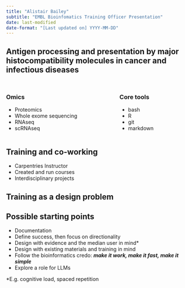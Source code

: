 ```yaml
---
title: "Alistair Bailey"
subtitle: "EMBL Bioinfomatics Training Officer Presentation"
date: last-modified
date-format: "[Last updated on] YYYY-MM-DD" 
---
```


## {#slide1-id background-image="img/career-tl-01.png" background-size="contain" data-menu-title="Timeline 1"}

## {#slide2-id background-image="img/career-tl-02.png" background-size="contain" data-menu-title="Timeline 2"}

## {#slide3-id background-image="img/career-tl-03.png" background-size="contain" data-menu-title="Timeline 3"}

## [Antigen processing and presentation]{.vonrestoff}  by major histocompatibility molecules in cancer and infectious diseases {.center}

## {#slide5-id background-image="img/mhc-i-structure.png" background-size="contain" background-color="white" data-menu-title="HLA-A2"}

## {#slide6-id data-menu-title="Omics experience Informatics workflow" .center}

:::: {.columns}

::: {.column width="60%"}
### [Omics]{.vonrestoff}

- Proteomics
- Whole exome sequencing
- RNAseq
- scRNAseq
:::

::: {.column width="40%"}
### [Core tools]{.vonrestoff}

- bash
- R
- git
- markdown
:::

::::

## [Training and co-working]{.vonrestoff} {.center}

- Carpentries Instructor
- Created and run courses
- Interdisciplinary projects

## Training as [a design problem]{.vonrestoff} {.center}

## {#slide9-id  background-image="img/desirepath.png" background-size="contain" data-menu-title="Design"}

## {#slide10-id  background-image="img/bioinformatics-desire-lines-01.png" background-size="contain" data-menu-title="Bioinformatics Analysis Design 1"}

## {#slide11-id  background-image="img/bioinformatics-desire-lines-02.png" background-size="contain" data-menu-title="Bioinformatics Analysis Design 2"}

## [Possible starting points]{.vonrestoff} {.center}

- Documentation
- Define success, then focus on directionality
- Design with evidence and the median user in mind[\*]{.highlight}
- Design with existing materials and training in mind
- Follow the bioinformatics credo: ***make it work, make it fast, make it simple***
- Explore a role for LLMs

[[\*]{.highlight}E.g. cognitive load, spaced repetition]{.small}
